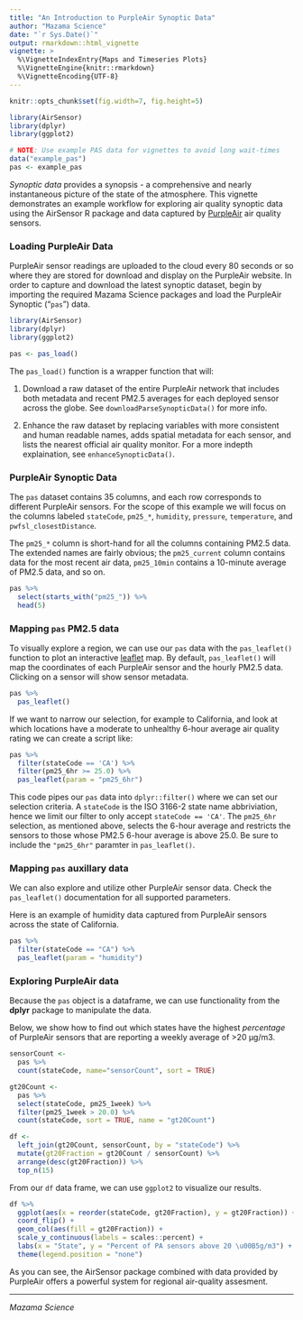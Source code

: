 ```yaml
---
title: "An Introduction to PurpleAir Synoptic Data"
author: "Mazama Science"
date: "`r Sys.Date()`"
output: rmarkdown::html_vignette
vignette: >
  %\VignetteIndexEntry{Maps and Timeseries Plots}
  %\VignetteEngine{knitr::rmarkdown}
  %\VignetteEncoding{UTF-8}
---
```


```r
knitr::opts_chunk$set(fig.width=7, fig.height=5)

library(AirSensor)
library(dplyr)
library(ggplot2)

# NOTE: Use example PAS data for vignettes to avoid long wait-times
data("example_pas")
pas <- example_pas
```

_Synoptic data_ provides a synopsis - a comprehensive and nearly instantaneous 
picture of the state of the atmosphere. This vignette demonstrates an example 
workflow for exploring air quality synoptic data using the AirSensor 
R package and data captured by [PurpleAir](https://www.purpleair.com/) air 
quality sensors.

### Loading PurpleAir Data
PurpleAir sensor readings are uploaded to the cloud every 80 seconds or so 
where they are stored for download and display on the PurpleAir website. In 
order to capture and download the latest synoptic dataset, begin by importing 
the required Mazama Science packages and load the PurpleAir Synoptic ("`pas`") 
data.   

```r
library(AirSensor)
library(dplyr)
library(ggplot2)

pas <- pas_load()
```

The `pas_load()` function is a wrapper function that will: 

1. Download a raw dataset of the entire PurpleAir network that includes both 
metadata and recent PM2.5 averages for each deployed sensor across the globe. 
See `downloadParseSynopticData()` for more info.

2. Enhance the raw dataset by replacing variables with more consistent and 
human readable names, adds spatial metadata for each sensor, and lists the 
nearest official air quality monitor. For a more indepth explaination, see 
`enhanceSynopticData()`.

### PurpleAir Synoptic Data
The `pas` dataset contains 35 columns, and each row corresponds to different 
PurpleAir sensors. For the scope of this example we will focus on the columns
labeled `stateCode`, `pm25_*`, `humidity`, `pressure`, `temperature`, and 
`pwfsl_closestDistance`. 

The `pm25_*` column is short-hand for all the columns containing PM2.5 data. 
The extended names are fairly obvious; the `pm25_current` column contains data for 
the most recent air data, `pm25_10min` contains a 10-minute average of PM2.5 
data, and so on. 

```r
pas %>% 
  select(starts_with("pm25_")) %>% 
  head(5)
``` 

### Mapping `pas` PM2.5 data

To visually explore a region, we can use our `pas` data with the `pas_leaflet()`
function to plot an interactive [leaflet](https://leafletjs.com/) map.
By default, `pas_leaflet()` will map the coordinates of each PurpleAir sensor 
and the hourly PM2.5 data. Clicking on a sensor will show sensor metadata.

```r
pas %>% 
  pas_leaflet()
```

If we want to narrow our selection, for example to California, and look at which 
locations have a moderate to unhealthy 6-hour average air quality rating we can 
create a script like:

```r
pas %>% 
  filter(stateCode == 'CA') %>% 
  filter(pm25_6hr >= 25.0) %>% 
  pas_leaflet(param = "pm25_6hr")
```

This code pipes our `pas` data into `dplyr::filter()` where we can set our 
selection criteria. A `stateCode` is the ISO 3166-2 state name abbriviation, 
hence we limit our filter to only accept `stateCode == 'CA'`. The `pm25_6hr` 
selection, as mentioned above, selects the 6-hour average and restricts the 
sensors to those whose PM2.5 6-hour average is above 25.0. Be sure to include 
the `"pm25_6hr"` paramter in `pas_leaflet()`.  

### Mapping `pas` auxillary data

We can also explore and utilize other PurpleAir sensor data. Check the 
`pas_leaflet()` documentation for all supported parameters.

Here is an example of humidity data captured from PurpleAir sensors across the 
state of California.
```r
pas %>% 
  filter(stateCode == "CA") %>% 
  pas_leaflet(param = "humidity")
```

### Exploring PurpleAir data

Because the `pas` object is a dataframe, we can use functionality from the 
**dplyr** package to manipulate the data.

Below, we show how to find out which states have the highest _percentage_ of 
PurpleAir sensors that are reporting a weekly average of >20 μg/m3. 

```r
sensorCount <- 
  pas %>% 
  count(stateCode, name="sensorCount", sort = TRUE)

gt20Count <- 
  pas %>%
  select(stateCode, pm25_1week) %>% 
  filter(pm25_1week > 20.0) %>%
  count(stateCode, sort = TRUE, name = "gt20Count")

df <-
  left_join(gt20Count, sensorCount, by = "stateCode") %>%
  mutate(gt20Fraction = gt20Count / sensorCount) %>%
  arrange(desc(gt20Fraction)) %>%
  top_n(15)
```

From our `df` data frame, we can use `ggplot2` to visualize our results. 

```r
df %>% 
  ggplot(aes(x = reorder(stateCode, gt20Fraction), y = gt20Fraction)) + 
  coord_flip() + 
  geom_col(aes(fill = gt20Fraction)) + 
  scale_y_continuous(labels = scales::percent) + 
  labs(x = "State", y = "Percent of PA sensors above 20 \u00B5g/m3") + 
  theme(legend.position = "none")
```

As you can see, the AirSensor package combined with data provided by 
PurpleAir offers a powerful system for regional air-quality assesment. 

----

_Mazama Science_


